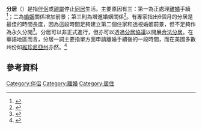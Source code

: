 '''分居'''（{{lang-en|Marital separation}}）是指[[伴侶|伴侶]]或[[親屬|親屬]]停止[[同居|同居]]生活。主要原因有三：第一為正處理[[離婚|離婚]]手續<ref>{{Cite web|title=離婚手續|url=https://smithfield-divorce.com/離婚手續/|accessdate=2021-04-30|work=史密夫事務所|language=zh-hant|archive-date=2021-05-05|archive-url=https://web.archive.org/web/20210505184945/https://smithfield-divorce.com/%e9%9b%a2%e5%a9%9a%e6%89%8b%e7%ba%8c/|dead-url=no}}</ref>；二為[[婚姻|婚姻]]關係增加前景；第三則為增進婚姻關係<ref>{{cite web|url=http://www.psychologytoday.com/blog/contemplating-divorce/201004/can-marital-separation-make-your-marriage-better|title=Can a Marital Separation Make Your Marriage Better?|author=Gadoua, Susan Pease|publisher=Psychology Today|date=25 April 2010}}</ref>。有專家指出6個月的分居是最佳的時間長度，因為這段時間足夠建立第二個住家和透視婚姻前景，但不足夠作為永久分開<ref>{{cite web|url=http://online.wsj.com/news/articles/SB10001424053111904140604576496240815891366|title=To Save a Marriage, Split Up?|author=Bernstein, Elizabeth|date=9 August 2011|publisher=Wall Street Journal|accessdate=2015-04-17|archive-date=2014-10-03|archive-url=https://web.archive.org/web/20141003234900/http://online.wsj.com/news/articles/SB10001424053111904140604576496240815891366|dead-url=no}}</ref>。分居可以非正式進行，但亦可以透過[[分居協議|分居協議]]以開展[[合法分居|合法分居]]。在華語地區而言，分居一詞主要指單方面申請離婚手續後的一段時間，而在美國多數州份如[[維珍尼亞州|維珍尼亞州]]亦然。<ref>{{cite web|url=https://leg1.state.va.us/cgi-bin/legp504.exe?000+cod+20-91|title=§ 20-91. Grounds for divorce from bond of matrimony; contents of decree.|publisher=Code of Virginia|accessdate=2015-04-17|archive-date=2014-09-08|archive-url=https://web.archive.org/web/20140908050557/http://leg1.state.va.us/cgi-bin/legp504.exe?000+cod+20-91|dead-url=no}}</ref>

==參考資料==
{{reflist}}

{{社會小作品}}
[[Category:伴侣|Category:伴侣]]
[[Category:離婚|Category:離婚]]
[[Category:居住|Category:居住]]